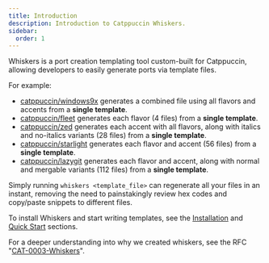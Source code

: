 ```yaml
---
title: Introduction
description: Introduction to Catppuccin Whiskers.
sidebar:
  order: 1
---
```


Whiskers is a port creation templating tool custom-built for Catppuccin,
allowing developers to easily generate ports via template files.

For example:

- [catppuccin/windows9x](https://github.com/catppuccin/windows9x) generates a
  combined file using all flavors and accents from a **single template**.
- [catppuccin/fleet](https://github.com/catppuccin/fleet) generates each flavor
  (4 files) from a **single template**.
- [catppuccin/zed](https://github.com/catppuccin/zed) generates each accent with
  all flavors, along with italics and no-italics variants (28 files) from a
  **single template**.
- [catppuccin/starlight](https://github.com/catppuccin/starlight) generates each
  flavor and accent (56 files) from a **single template**.
- [catppuccin/lazygit](https://github.com/catppuccin/lazygit) generates each
  flavor and accent, along with normal and mergable variants (112 files) from a
  **single template**.

Simply running `whiskers <template_file>` can regenerate all your files in an
instant, removing the need to painstakingly review hex codes and copy/paste
snippets to different files.

To install Whiskers and start writing templates, see the
[Installation](/getting-started/installation) and [Quick
Start](/getting-started/quick-start) sections.

For a deeper understanding into why we created whiskers, see the RFC
"[CAT-0003-Whiskers](https://github.com/catppuccin/community/blob/main/rfc/CAT-0003-Whiskers.md)".
